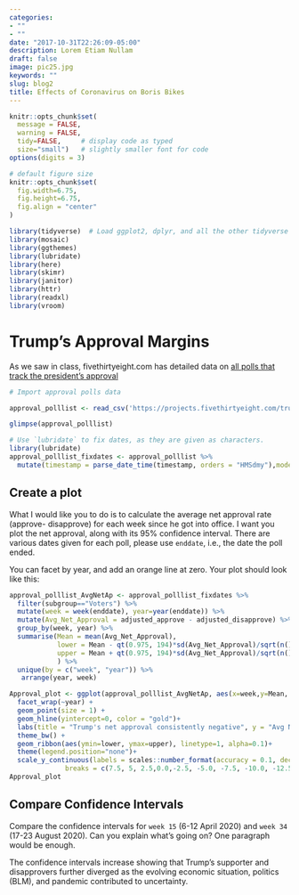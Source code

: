 ```yaml
---
categories:
- ""
- ""
date: "2017-10-31T22:26:09-05:00"
description: Lorem Etiam Nullam
draft: false
image: pic25.jpg
keywords: ""
slug: blog2
title: Effects of Coronavirus on Boris Bikes
---
```


```r
knitr::opts_chunk$set(
  message = FALSE, 
  warning = FALSE, 
  tidy=FALSE,     # display code as typed
  size="small")   # slightly smaller font for code
options(digits = 3)

# default figure size
knitr::opts_chunk$set(
  fig.width=6.75, 
  fig.height=6.75,
  fig.align = "center"
)
```


```r
library(tidyverse)  # Load ggplot2, dplyr, and all the other tidyverse packages
library(mosaic)
library(ggthemes)
library(lubridate)
library(here)
library(skimr)
library(janitor)
library(httr)
library(readxl)
library(vroom)
```



# Trump's Approval Margins

As we saw in class, fivethirtyeight.com has detailed data on [all polls that track the president's approval ](https://projects.fivethirtyeight.com/trump-approval-ratings)

```r
# Import approval polls data

approval_polllist <- read_csv('https://projects.fivethirtyeight.com/trump-approval-data/approval_polllist.csv') 

glimpse(approval_polllist)

# Use `lubridate` to fix dates, as they are given as characters.
library(lubridate)
approval_polllist_fixdates <- approval_polllist %>% 
  mutate(timestamp = parse_date_time(timestamp, orders = "HMSdmy"),modeldate = mdy(modeldate), startdate = mdy(startdate), enddate = mdy(enddate), createddate = mdy(createddate))

```

## Create a plot

What I would like you to do is to calculate the average net approval rate (approve- disapprove) for each week since he got into office. I want you plot the net approval, along with its 95% confidence interval. There are various dates given for each poll, please use `enddate`, i.e., the date the poll ended.

You can facet by year, and add an orange line at zero. Your plot should look like this:

```r
approval_polllist_AvgNetAp <- approval_polllist_fixdates %>% 
  filter(subgroup=="Voters") %>% 
  mutate(week = week(enddate), year=year(enddate)) %>% 
  mutate(Avg_Net_Approval = adjusted_approve - adjusted_disapprove) %>% 
  group_by(week, year) %>% 
  summarise(Mean = mean(Avg_Net_Approval),
            lower = Mean - qt(0.975, 194)*sd(Avg_Net_Approval)/sqrt(n()),
            upper = Mean + qt(0.975, 194)*sd(Avg_Net_Approval)/sqrt(n())
            ) %>%
  unique(by = c("week", "year")) %>% 
   arrange(year, week)

Approval_plot <- ggplot(approval_polllist_AvgNetAp, aes(x=week,y=Mean, color = as.factor(year))) +   geom_line() + 
  facet_wrap(~year) + 
  geom_point(size = 1) + 
  geom_hline(yintercept=0, color = "gold")+
  labs(title = "Trump's net approval consistently negative", y = "Avg Net Approval (%)", x = "Week") + 
  theme_bw() +
  geom_ribbon(aes(ymin=lower, ymax=upper), linetype=1, alpha=0.1)+
  theme(legend.position="none")+
  scale_y_continuous(labels = scales::number_format(accuracy = 0.1, decimal.mark = '.'), 
              breaks = c(7.5, 5, 2.5,0.0,-2.5, -5.0, -7.5, -10.0, -12.5, -15.0, -17.5, -20.0))
Approval_plot

```
## Compare Confidence Intervals

Compare the confidence intervals for `week 15` (6-12 April 2020) and `week 34` (17-23 August 2020). Can you explain what's going on? One paragraph would be enough.

The confidence intervals increase showing that Trump's supporter and disapprovers further diverged as the evolving economic situation, politics (BLM), and pandemic contributed to uncertainty.
